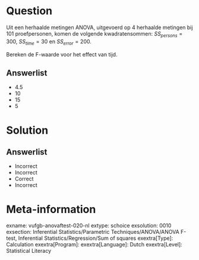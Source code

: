 Question
========

Uit een herhaalde metingen ANOVA, uitgevoerd op 4 herhaalde metingen bij 101 
proefpersonen, komen de volgende kwadratensommen: $SS_{persons} = 300$, $SS_{time} = 30$ en $SS_{error} = 200$. 

Bereken de F-waarde voor het effect van tijd.
  
Answerlist
----------
* 4.5
* 10
* 15
* 5

Solution
========

Answerlist
----------
* Incorrect
* Incorrect
* Correct
* Incorrect

Meta-information
================
exname: vufgb-anovaftest-020-nl
extype: schoice
exsolution: 0010
exsection: Inferential Statistics/Parametric Techniques/ANOVA/ANOVA F-test, Inferential Statistics/Regression/Sum of squares
exextra[Type]: Calculation
exextra[Program]: 
exextra[Language]: Dutch
exextra[Level]: Statistical Literacy
